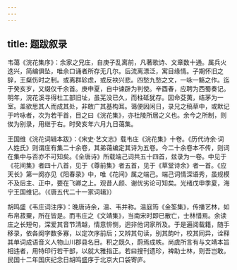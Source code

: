 ```yaml
---
---
---
```

title: 题跋叙录
---




韦蔼《浣花集序》：余家之兄庄，自庚子乱离前，凡著歌诗、文章数十通。属兵火迭兴，简编俱坠，唯余口诵者所存无几尔。后流离漂泛，寓目缘情。子期怀旧之辞，王粲伤时之制。或离群轸虑，或反袂兴悲。四愁九愁之文，一咏一觞之作。迄于癸亥岁，又缀仅千余首。庚申夏，自中谏辟为判使。辛酉春，应聘为西蜀奏记。明年，浣花溪寻得杜工部旧址，虽芜没已久，而柱砥犹存。因命芟荑，结茅为一室。盖欲思其人而成其处，非敢广其基构耳。蔼便因闲日，录兄之稿草中，或默记于吟咏者，次为若干首，目之曰《浣花集》，亦杜陵所居之义也。余今之所制，则俟为别录，用继于右。时癸亥年六月九日蔼集。

王国维《浣花词辑本跋》：《宋史·艺文志》载韦庄《浣花集》十卷。《历代诗余·词人姓氏》则谓庄有集二十余卷，其弟蔼编定其诗为五卷。今二十余卷本不传，则词在集中与否亦不可知矣。《全唐诗》所载端己词共五十四首，兹录为一卷。中见于《花间集》者四十八首，见于《尊前集》者五首，见于《草堂诗余》者一首。《应天长》第一阕亦见《阳春录》中，唯《花间》属之端己。端己词情深语秀，虽规模不及后主、正中，要在飞卿之上。观昔人颜、谢优劣论可知矣。光绪戊申季夏，海宁王国维记。（《唐五代二十一家词辑》）

胡鸣盛《韦庄词注序》：晚唐诗余，温、韦并称。温庭筠《金筌集》，传播艺林，如布帛菽粟，所在皆是。而韦庄之《文靖集》，当南宋时即已散亡，士林惜焉。余读庄之长短句，深爱其音节清越，情意悱恻，迥非他词家所及。于是遍阅载籍，随手移录，依各阕字数多寡，以定次序前后；又辨其句读，别其韵叶，校其同异，诠释其单词成语音义人物山川郡县名目。积之既久，蔚焉成帙。尚虞所言有与文靖本旨相违者，用特印行若干部，以就大雅指正。若曰搜刊遗珍，裨助士林，则吾岂敢。民国十二年国庆纪念日胡鸣盛序于北京大口袋寄庐。